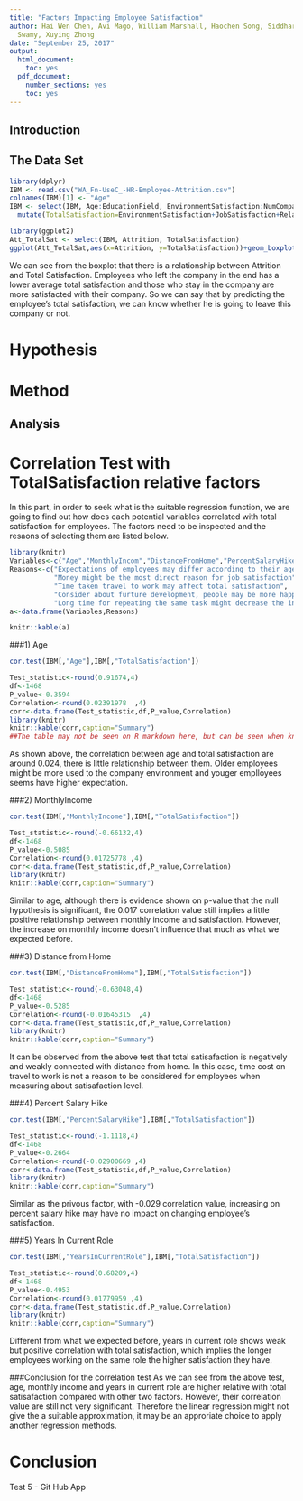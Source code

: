 ```yaml
---
title: "Factors Impacting Employee Satisfaction"
author: Hai Wen Chen, Avi Mago, William Marshall, Haochen Song, Siddharth Srinivasan
  Swamy, Xuying Zhong
date: "September 25, 2017"
output:
  html_document:
    toc: yes
  pdf_document:
    number_sections: yes
    toc: yes
---
```


## Introduction

## The Data Set
```r
library(dplyr)
IBM <- read.csv("WA_Fn-UseC_-HR-Employee-Attrition.csv")
colnames(IBM)[1] <- "Age"
IBM <- select(IBM, Age:EducationField, EnvironmentSatisfaction:NumCompaniesWorked, OverTime:RelationshipSatisfaction, StockOptionLevel:YearsWithCurrManager) %>% 
  mutate(TotalSatisfaction=EnvironmentSatisfaction+JobSatisfaction+RelationshipSatisfaction+WorkLifeBalance)

library(ggplot2)
Att_TotalSat <- select(IBM, Attrition, TotalSatisfaction)
ggplot(Att_TotalSat,aes(x=Attrition, y=TotalSatisfaction))+geom_boxplot()
```
We can see from the boxplot that there is a relationship between Attrition and Total Satisfaction. Employees who left the company in the end has a lower average total satisfaction and those who stay in the company are more satisfacted with their company. So we can say that by predicting the employee's total satisfaction, we can know whether he is going to leave this company or not.




# Hypothesis 

# Method 

## Analysis 

# Correlation Test with TotalSatisfaction relative factors
In this part, in order to seek what is the suitable regression function, we are going to find out how does each potential variables correlated with total satisfaction for employees. The factors need to be inspected and the resaons of selecting them are listed below.
```r
library(knitr)
Variables<-c("Age","MonthlyIncom","DistanceFromHome","PercentSalaryHike","YearsInCurrentRole")
Reasons<-c("Expectations of employees may differ according to their ages",
           "Money might be the most direct reason for job satisfaction",
           "Time taken travel to work may affect total satisfaction",
           "Consider about furture development, people may be more happy with high Percent Salary Hike",
           "Long time for repeating the same task might decrease the interest on work")
a<-data.frame(Variables,Reasons)

knitr::kable(a)

```


###1) Age
```r
cor.test(IBM[,"Age"],IBM[,"TotalSatisfaction"])
```
```r
Test_statistic<-round(0.91674,4)
df<-1468
P_value<-0.3594
Correlation<-round(0.02391978  ,4)
corr<-data.frame(Test_statistic,df,P_value,Correlation)
library(knitr)
knitr::kable(corr,caption="Summary")
##The table may not be seen on R markdown here, but can be seen when knited!
```

As shown above, the correlation between age and total satisfaction are around 0.024, there is little relationship between them. Older employees might be more used to the company environment and youger emplloyees seems have higher expectation.

###2) MonthlyIncome

```r
cor.test(IBM[,"MonthlyIncome"],IBM[,"TotalSatisfaction"])
```
```r
Test_statistic<-round(-0.66132,4)
df<-1468
P_value<-0.5085
Correlation<-round(0.01725778 ,4)
corr<-data.frame(Test_statistic,df,P_value,Correlation)
library(knitr)
knitr::kable(corr,caption="Summary")
```

Similar to age, although there is evidence shown on p-value that the null hypothesis is significant, the 0.017 correlation value still implies a little positive relationship between monthly income and satisfaction. However, the increase on monthly income doesn't influence that much as what we expected before.

###3) Distance from Home
```r
cor.test(IBM[,"DistanceFromHome"],IBM[,"TotalSatisfaction"])
```
```r
Test_statistic<-round(-0.63048,4)
df<-1468
P_value<-0.5285
Correlation<-round(-0.01645315  ,4)
corr<-data.frame(Test_statistic,df,P_value,Correlation)
library(knitr)
knitr::kable(corr,caption="Summary")
```

It can be observed from the above test that total satisafaction is negatively and weakly connected with distance from home. In this case, time cost on travel to work is not a reason to be considered for employees when measuring about satisafaction level.

###4) Percent Salary Hike
```r
cor.test(IBM[,"PercentSalaryHike"],IBM[,"TotalSatisfaction"])
```
```r
Test_statistic<-round(-1.1118,4)
df<-1468
P_value<-0.2664
Correlation<-round(-0.02900669 ,4)
corr<-data.frame(Test_statistic,df,P_value,Correlation)
library(knitr)
knitr::kable(corr,caption="Summary")
```

Similar as the privous factor, with -0.029 correlation value, increasing on percent salary hike may have no impact on changing employee's satisfaction.

###5) Years In Current Role
```r
cor.test(IBM[,"YearsInCurrentRole"],IBM[,"TotalSatisfaction"])
```

```r
Test_statistic<-round(0.68209,4)
df<-1468
P_value<-0.4953
Correlation<-round(0.01779959 ,4)
corr<-data.frame(Test_statistic,df,P_value,Correlation)
library(knitr)
knitr::kable(corr,caption="Summary")
```

Different from what we expected before, years in current role shows weak but positive correlation with total satisfaction, which implies the longer employees working on the same role the higher satisfaction they have. 

###Conclusion for the correlation test
As we can see from the above test, age, monthly income and years in current role are higher relative with total satisafaction compared with other two factors. However, their correlation value are still not very significant. Therefore the linear regression might not give the a suitable approximation, it may be an approriate choice to apply another regression methods.





# Conclusion 

Test 5 - Git Hub App


